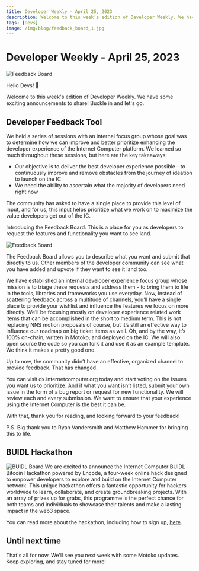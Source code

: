 ```yaml
---
title: Developer Weekly - April 25, 2023
description: Welcome to this week's edition of Developer Weekly. We have some exciting announcements to share! Buckle in and let's go.
tags: [Devs]
image: /img/blog/feedback_board_1.jpg
---
```


# Developer Weekly - April 25, 2023

![Feedback Board](../_assets/feedback_board_1.jpg)

<head>
  <meta
    property="og:image"
    content={require("../_assets/feedback_board_1.jpg").default}
  />
  <meta
    property="twitter:image"
    content={require("../_assets/feedback_board_1.jpg").default}
  />
</head>

Hello Devs! 👋

Welcome to this week's edition of Developer Weekly. We have some exciting announcements to share! Buckle in and let's go.

## Developer Feedback Tool

We held a series of sessions with an internal focus group whose goal was to determine how we can improve and better prioritize enhancing the developer experience of the Internet Computer platform. We learned so much throughout these sessions, but here are the key takeaways:

- Our objective is to deliver the best developer experience possible - to continuously improve and remove obstacles from the journey of ideation to launch on the IC
- We need the ability to ascertain what the majority of developers need right now

The community has asked to have a single place to provide this level of input, and for us, this input helps prioritize what we work on to maximize the value developers get out of the IC.

Introducing the Feedback Board. This is a place for you as developers to request the features and functionality you want to see land.

![Feedback Board](../_assets/feedback_board_2.jpg)

The Feedback Board allows you to describe what you want and submit that directly to us. Other members of the developer community can see what you have added and upvote if they want to see it land too.

We have established an internal developer experience focus group whose mission is to triage these requests and address them - to bring them to life in the tools, libraries and frameworks you use everyday.
Now, instead of scattering feedback across a multitude of channels, you’ll have a single place to provide your wishlist and influence the features we focus on more directly.
We’ll be focusing mostly on developer experience related work items that can be accomplished in the short to medium term. This is not replacing NNS motion proposals of course, but it’s still an effective way to influence our roadmap on big ticket items as well.
Oh, and by the way, it’s 100% on-chain, written in Motoko, and deployed on the IC. We will also open source the code so you can fork it and use it as an example template. We think it makes a pretty good one.

Up to now, the community didn’t have an effective, organized channel to provide feedback. That has changed.

You can visit dx.internetcomputer.org today and start voting on the issues you want us to prioritize. And if what you want isn’t listed, submit your own issue in the form of a bug report or request for new functionality. We will review each and every submission. We want to ensure that your experience using the Internet Computer is the best it can be.

With that, thank you for reading, and looking forward to your feedback!

P.S. Big thank you to Ryan Vandersmith and Matthew Hammer for bringing this to life.

## BUIDL Hackathon

![BUIDL Board](../_assets/buidl_hackathon.webp)
We are excited to announce the Internet Computer BUIDL Bitcoin Hackathon powered by Encode, a four-week online hack designed to empower developers to explore and build on the Internet Computer network. This unique hackathon offers a fantastic opportunity for hackers worldwide to learn, collaborate, and create groundbreaking projects. With an array of prizes up for grabs, this programme is the perfect chance for both teams and individuals to showcase their talents and make a lasting impact in the web3 space.

You can read more about the hackathon, including how to sign up, [here](https://medium.com/encode-club/announcing-the-internet-computer-buidl-bitcoin-hackathon-powered-by-encode-register-now-776398ff1bc2).

## Until next time

That's all for now. We'll see you next week with some Motoko updates. Keep exploring, and stay tuned for more!
